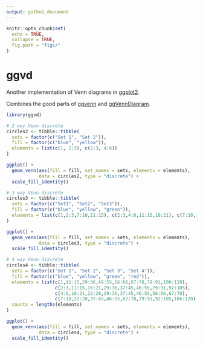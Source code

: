 ```yaml
---
output: github_document
---
```


<!-- README.md is generated from README.Rmd. Please edit that file -->

```r
knitr::opts_chunk$set(
  echo = TRUE,
  collapse = TRUE,
  fig.path = "figs/"
)
```

# ggvd

<!-- badges: start -->
<!-- badges: end -->

Another implementation of Venn diagrams in 
[ggplot2](https://github.com/tidyverse/ggplot2/).

Combines the good parts of [ggvenn](https://github.com/yanlinlin82/ggvenn) 
and [ggVennDiagram](https://github.com/gaospecial/ggVennDiagram).

```r
library(ggvd)
```

```r
# 2 way Venn discrete
circles2 <- tibble::tibble(
  sets = factor(c("Set 1", "Set 2")),
  fill = factor(c("blue", "yellow")),
  elements = list(c(1, 2:3), c(2:3, 4:6))
)

ggplot() +
  geom_venn(aes(fill = fill, set_names = sets, elements = elements),
            data = circles2, type = "discrete") +
  scale_fill_identity()
```

```r
# 3 way Venn discrete
circles3 <- tibble::tibble(
  sets = factor(c("Set1", "Set2", "Set3")),
  fill = factor(c("blue", "yellow", "green")),
  elements = list(c(1,2:3,7:10,11:15), c(2:3,4:6,11:15,16:21), c(7:10,11:15,16:21,22:28))
)

ggplot() +
  geom_venn(aes(fill = fill, set_names = sets, elements = elements),
            data = circles3, type = "discrete") +
  scale_fill_identity()
```

```r
# 4 way Venn discrete
circles4 <- tibble::tibble(
  sets = factor(c("Set 1", "Set 2", "Set 3", "Set 4")),
  fill = factor(c("blue", "yellow", "green", "red")),
  elements = list(c(1,11:15,29:36,46:55,56:66,67:78,79:91,106:120),
                  c(2:3,11:15,16:21,29:36,37:45,46:55,79:91,92:105),
                  c(4:6,16:21,22:28,29:36,37:45,46:55,56:66,67:78),
                  c(7:10,22:28,37:45,46:55,67:78,79:91,92:105,106:120)),
  counts = lengths(elements)
)

ggplot() +
  geom_venn(aes(fill = fill, set_names = sets, elements = elements),
            data = circles4, type = "discrete") +
  scale_fill_identity()
```
